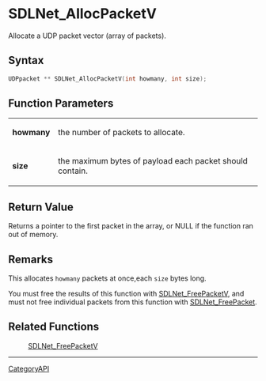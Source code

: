 = SDLNet_AllocPacketV =

Allocate a UDP packet vector (array of packets).

== Syntax ==

<syntaxhighlight lang='c'>
UDPpacket ** SDLNet_AllocPacketV(int howmany, int size);
</syntaxhighlight>

== Function Parameters ==

{|
|'''howmany'''
|the number of packets to allocate.
|-
|'''size'''
|the maximum bytes of payload each packet should contain.
|}

== Return Value ==

Returns a pointer to the first packet in the array, or NULL if the function
ran out of memory.

== Remarks ==

This allocates <code>howmany</code> packets at once,each <code>size</code>
bytes long.

You must free the results of this function with [[SDLNet_FreePacketV]], and
must not free individual packets from this function with
[[SDLNet_FreePacket]].

== Related Functions ==

:[[SDLNet_FreePacketV]]

----
[[CategoryAPI]]


